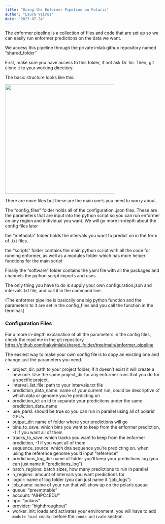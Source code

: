 ```yaml
---
title: "Using the Enformer Pipeline on Polaris"
author: "Laura Vairus"
date: "2023-07-24"
---
```


The enformer pipeline is a collection of files and code that are set up so we can easily run enformer predictions on the data we want.

We access this pipeline through the private imlab github repository named "shared_folder"

First, make sure you have access to this folder, if not ask Dr. Im. Then, git clone it to your working directory.

The basic structure looks like this:

![](IMG_5405.jpg){width="354"}

There are more files but these are the main one's you need to worry about.

The "config_files" folder holds all of the configuration .json files. These are the parameters that are input into the python script so you can run enformer on any region and individual you want. We will go more in-depth about the config files later

the "metadata" folder holds the intervals you want to predict on in the form of .txt files.

the "scripts" folder contains the main python script with all the code for running enformer, as well as a modules folder which has more helper functions for the main script

Finally the "software" folder contains the yaml file with all the packages and channels the python script imports and uses.

The only thing you have to do is supply your own configuration.json and intervals.txt file, and call it in the command line.

(The enformer pipeline is basically one big python function and the parameters to it are set in the config_files and you call the function in the terminal.)

### Configuration Files

For a more in-depth explanation of all the parameters in the config files, check the read me in the git repository <https://github.com/hakyimlab/shared_folder/tree/main/enformer_pipeline>

The easiest way to make your own config file is to copy an existing one and change just the parameters you need.

-   project_dir: path to your project folder, if it doesn't exist it will create a new one. Use the same project_dir for any enformer runs that you do for a specific project.
-   interval_list_file: path to your intervals.txt file
-   prediction_data_name: name of your current run, could be descriptive of which data or genome you're predicting on
-   prediction_id: an id to separate your predictions under the same prediction_data_name
-   use_parsl: should be true so you can run in parallel using all of polaris' GPUs
-   output_dir: name of folder where your predictions will go
-   bins_to_save: which bins you want to keep from the enformer prediction, -1 if you want all of them
-   tracks_to_save: which tracks you want to keep from the enformer prediction, -1 if you want all of them
-   sequence_source: which dna sequence you're predicting on. when using the reference genome you'd input "reference"
-   predictions_log_dir: name of folder you'll keep your predictions log (you can just name it "predictions_log")
-   batch_regions: batch sizes, how many predictions to run in parallel
-   n_regions: amount of intervals you want predictions for
-   logdir: name of log folder (you can just name it "job_logs")
-   job_name: name of your run that will show up on the polaris queue
-   queue: "preemptable"
-   account: "AIHPC4EDU"
-   hpc: "polaris"
-   provider: "highthroughput"
-   worker_init: loads and activates your environment. you will have to add `module load conda;` before the `conda activate` section.
